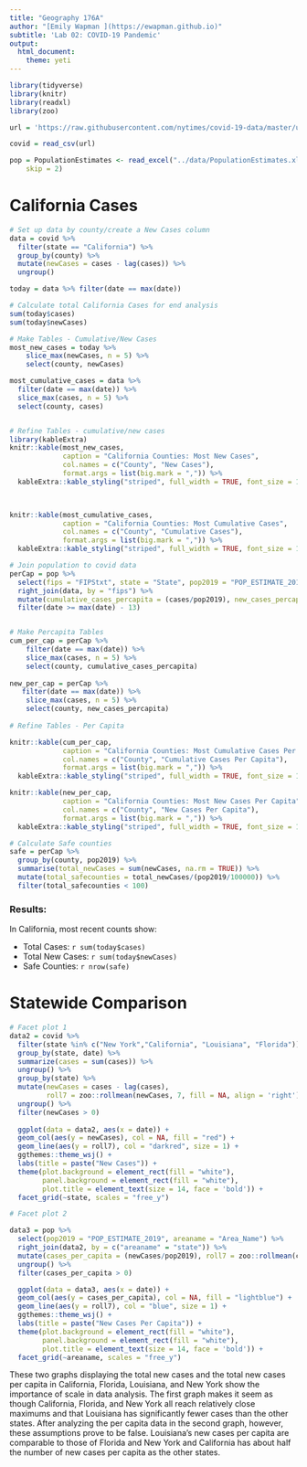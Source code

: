 ```yaml
---
title: "Geography 176A"
author: "[Emily Wapman ](https://ewapman.github.io)"
subtitle: 'Lab 02: COVID-19 Pandemic'
output:
  html_document:
    theme: yeti
---
```


```r
library(tidyverse)
library(knitr)
library(readxl)
library(zoo)

url = 'https://raw.githubusercontent.com/nytimes/covid-19-data/master/us-counties.csv'

covid = read_csv(url)

pop = PopulationEstimates <- read_excel("../data/PopulationEstimates.xls", 
    skip = 2)


```
# California Cases 
``` r
# Set up data by county/create a New Cases column
data = covid %>%
  filter(state == "California") %>%
  group_by(county) %>%
  mutate(newCases = cases - lag(cases)) %>%
  ungroup()

today = data %>% filter(date == max(date))
```
``` r
# Calculate total California Cases for end analysis 
sum(today$cases)
sum(today$newCases)
```
``` r
# Make Tables - Cumulative/New Cases
most_new_cases = today %>% 
    slice_max(newCases, n = 5) %>%
    select(county, newCases)

most_cumulative_cases = data %>%
  filter(date == max(date)) %>%
  slice_max(cases, n = 5) %>%
  select(county, cases)


# Refine Tables - cumulative/new cases
library(kableExtra)
knitr::kable(most_new_cases,
             caption = "California Counties: Most New Cases", 
             col.names = c("County", "New Cases"), 
             format.args = list(big.mark = ",")) %>%
  kableExtra::kable_styling("striped", full_width = TRUE, font_size = 14)
  


knitr::kable(most_cumulative_cases,
             caption = "California Counties: Most Cumulative Cases",
             col.names = c("County", "Cumulative Cases"),
             format.args = list(big.mark = ",")) %>%
  kableExtra::kable_styling("striped", full_width = TRUE, font_size = 14)

# Join population to covid data
perCap = pop %>%
  select(fips = "FIPStxt", state = "State", pop2019 = "POP_ESTIMATE_2019") %>%
  right_join(data, by = "fips") %>%
  mutate(cumulative_cases_percapita = (cases/pop2019), new_cases_percapita = (newCases/pop2019)) %>%
  filter(date >= max(date) - 13)


# Make Percapita Tables
cum_per_cap = perCap %>%
    filter(date == max(date)) %>%
    slice_max(cases, n = 5) %>%
    select(county, cumulative_cases_percapita)
  
new_per_cap = perCap %>%
   filter(date == max(date)) %>%
    slice_max(cases, n = 5) %>%
    select(county, new_cases_percapita)
  
# Refine Tables - Per Capita 

knitr::kable(cum_per_cap,
             caption = "California Counties: Most Cumulative Cases Per Capita", 
             col.names = c("County", "Cumulative Cases Per Capita"), 
             format.args = list(big.mark = ",")) %>%
  kableExtra::kable_styling("striped", full_width = TRUE, font_size = 14)

knitr::kable(new_per_cap,
             caption = "California Counties: Most New Cases Per Capita",
             col.names = c("County", "New Cases Per Capita"),
             format.args = list(big.mark = ",")) %>%
  kableExtra::kable_styling("striped", full_width = TRUE, font_size = 14)

# Calculate Safe counties 
safe = perCap %>%
  group_by(county, pop2019) %>%
  summarise(total_newCases = sum(newCases, na.rm = TRUE)) %>% 
  mutate(total_safecounties = total_newCases/(pop2019/100000)) %>% 
  filter(total_safecounties < 100)

```
### Results:
In California, most recent counts show:

- Total Cases: `r sum(today$cases)` 
- Total New Cases: `r sum(today$newCases)` 
- Safe Counties: `r nrow(safe)`

# Statewide Comparison

```r

# Facet plot 1
data2 = covid %>%
  filter(state %in% c("New York","California", "Louisiana", "Florida")) %>%
  group_by(state, date) %>%
  summarize(cases = sum(cases)) %>% 
  ungroup() %>% 
  group_by(state) %>% 
  mutate(newCases = cases - lag(cases),
         roll7 = zoo::rollmean(newCases, 7, fill = NA, align = 'right')) %>%
  ungroup() %>%
  filter(newCases > 0)
  
  ggplot(data = data2, aes(x = date)) +
  geom_col(aes(y = newCases), col = NA, fill = "red") +
  geom_line(aes(y = roll7), col = "darkred", size = 1) +
  ggthemes::theme_wsj() +
  labs(title = paste("New Cases")) +
  theme(plot.background = element_rect(fill = "white"),
        panel.background = element_rect(fill = "white"),
        plot.title = element_text(size = 14, face = 'bold')) +
  facet_grid(~state, scales = "free_y")

# Facet plot 2

data3 = pop %>%
  select(pop2019 = "POP_ESTIMATE_2019", areaname = "Area_Name") %>%
  right_join(data2, by = c("areaname" = "state")) %>%
  mutate(cases_per_capita = (newCases/pop2019), roll7 = zoo::rollmean(cases_per_capita, 7, fill = NA, align = 'right')) %>%
  ungroup() %>%
  filter(cases_per_capita > 0)

  ggplot(data = data3, aes(x = date)) +
  geom_col(aes(y = cases_per_capita), col = NA, fill = "lightblue") +
  geom_line(aes(y = roll7), col = "blue", size = 1) +
  ggthemes::theme_wsj() +
  labs(title = paste("New Cases Per Capita")) +
  theme(plot.background = element_rect(fill = "white"),
        panel.background = element_rect(fill = "white"),
        plot.title = element_text(size = 14, face = 'bold')) +
  facet_grid(~areaname, scales = "free_y")

```

These two graphs displaying the total new cases and the total new cases per capita in California, Florida, Louisiana, and New York show the importance of scale in data analysis. The first graph makes it seem as though California, Florida, and New York all reach relatively close maximums and that Louisiana has significantly fewer cases than the other states. After analyzing the per capita data in the second graph, however, these assumptions prove to be false. Louisiana's new cases per capita are comparable to those of Florida and New York and California has about half the number of new cases per capita as the other states. 

